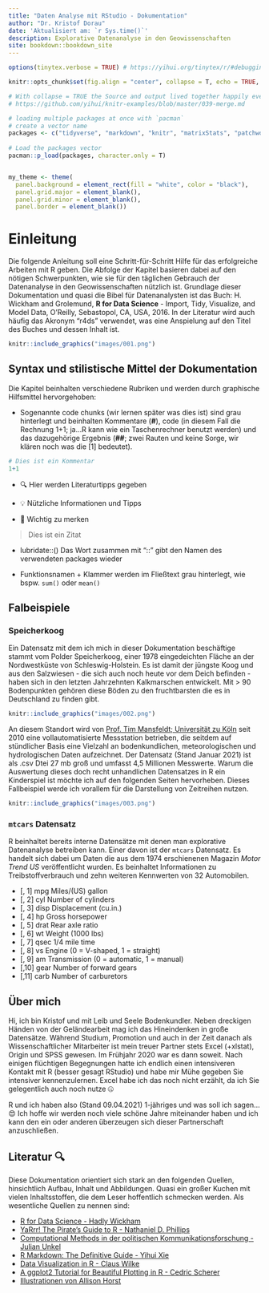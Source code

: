 ```yaml
--- 
title: "Daten Analyse mit RStudio - Dokumentation"
author: "Dr. Kristof Dorau"
date: 'Aktualisiert am: `r Sys.time()`'
description: Explorative Datenanalyse in den Geowissenschaften
site: bookdown::bookdown_site
---
```


```r

options(tinytex.verbose = TRUE) # https://yihui.org/tinytex/r/#debugging

knitr::opts_chunk$set(fig.align = "center", collapse = T, echo = TRUE, message = FALSE, warning = FALSE, fig.width=6, out.width="100%")

# With collapse = TRUE the Source and output lived together happily ever in knitr.
# https://github.com/yihui/knitr-examples/blob/master/039-merge.md

# loading multiple packages at once with `pacman`
# create a vector name
packages <- c("tidyverse", "markdown", "knitr", "matrixStats", "patchwork", "lubridate", "plotly",  "naniar", "stlplus", "gt", "dygraphs", "htmltools", "zoo", "xts", "ggpmisc", "forcats", "RColorBrewer", "Kendall", "rstudioapi", "multcompView", "plyr", "bookdown", "janitor")
 
# Load the packages vector 
pacman::p_load(packages, character.only = T)


my_theme <- theme(
  panel.background = element_rect(fill = "white", color = "black"),
  panel.grid.major = element_blank(), 
  panel.grid.minor = element_blank(), 
  panel.border = element_blank())

```

# Einleitung

Die folgende Anleitung soll eine Schritt-für-Schritt Hilfe für das erfolgreiche Arbeiten mit R geben. Die Abfolge der Kapitel basieren dabei auf den nötigen Schwerpunkten, wie sie für den täglichen Gebrauch der Datenanalyse in den Geowissenschaften nützlich ist. Grundlage dieser Dokumentation und quasi die Bibel für Datenanalysten ist das Buch: H. Wickham and Grolemund, **R for Data Science** - Import, Tidy, Visualize, and Model Data, O'Reilly, Sebastopol, CA, USA, 2016. In der Literatur wird auch häufig das Akronym "r4ds" verwendet, was eine Anspielung auf den Titel des Buches und dessen Inhalt ist.   

```r
knitr::include_graphics("images/001.png")
```

## Syntax und stilistische Mittel der Dokumentation

Die Kapitel beinhalten verschiedene Rubriken und werden durch graphische Hilfsmittel hervorgehoben: 

* Sogenannte code chunks (wir lernen später was dies ist) sind grau hinterlegt und beinhalten Kommentare (**#**), code (in diesem Fall die Rechnung 1+1; ja...R kann wie ein Taschenrechner benutzt werden) und das dazugehörige Ergebnis (**##**; zwei Rauten und keine Sorge, wir klären noch was die [1] bedeutet).

```r
# Dies ist ein Kommentar 
1+1 
```

* 🔍️ Hier werden Literaturtipps gegeben 

* 💡 Nützliche Informationen und Tipps

* 🚨 Wichtig zu merken

> Dies ist ein Zitat

* lubridate::() Das Wort zusammen mit "::" gibt den Namen des verwendeten packages wieder

* Funktionsnamen + Klammer werden im Fließtext grau hinterlegt, wie bspw. `sum()` oder `mean()`

## Falbeispiele 

### Speicherkoog

Ein Datensatz mit dem ich mich in dieser Dokumentation beschäftige stammt vom Polder Speicherkoog, einer 1978 eingedeichten Fläche an der Nordwestküste von Schleswig-Holstein. Es ist damit der jüngste Koog und aus den Salzwiesen - die sich auch noch heute vor dem Deich befinden - haben sich in den letzten Jahrzehnten Kalkmarschen entwickelt. Mit > 90 Bodenpunkten gehören diese Böden zu den fruchtbarsten die es in Deutschland zu finden gibt. 

```r
knitr::include_graphics("images/002.png")
```

An diesem Standort wird von [Prof. Tim Mansfeldt; Universität zu  Köln](https://geographie.uni-koeln.de/forschung/arbeitsgruppen/bodengeographie-bodenkunde) seit 2010 eine vollautomatisierte Messstation betrieben, die seitdem auf stündlicher Basis eine Vielzahl an bodenkundlichen, meteorologischen und hydrologischen Daten aufzeichnet. Der Datensatz (Stand Januar 2021) ist als .csv Dtei 27 mb groß und umfasst 4,5 Millionen Messwerte. Warum die Auswertung dieses doch recht unhandlichen Datensatzes in R ein Kinderspiel ist möchte ich auf den folgenden Seiten hervorheben. Dieses Fallbeispiel werde ich vorallem für die Darstellung von Zeitreihen nutzen. 

```r
knitr::include_graphics("images/003.png")
```

### `mtcars` Datensatz

R beinhaltet bereits interne Datensätze mit denen man explorative Datenanalyse betreiben kann. Einer davon ist der `mtcars` Datensatz. Es handelt sich dabei um Daten die aus dem 1974 erschienenen Magazin *Motor Trend US* veröffentlicht wurden. Es beinhaltet Informationen zu Treibstoffverbrauch und zehn weiteren Kennwerten von 32 Automobilen.  

* [, 1] 	mpg 	Miles/(US) gallon
* [, 2] 	cyl 	Number of cylinders
* [, 3] 	disp 	Displacement (cu.in.)
* [, 4] 	hp 	Gross horsepower
* [, 5] 	drat 	Rear axle ratio
* [, 6] 	wt 	Weight (1000 lbs)
* [, 7] 	qsec 	1/4 mile time
* [, 8] 	vs 	Engine (0 = V-shaped, 1 = straight)
* [, 9] 	am 	Transmission (0 = automatic, 1 = manual)
* [,10] 	gear 	Number of forward gears
* [,11] 	carb 	Number of carburetors 

## Über mich

Hi, ich bin Kristof und mit Leib und Seele Bodenkundler. Neben dreckigen Händen von der Geländearbeit mag ich das Hineindenken in große Datensätze. Während Studium, Promotion und auch in der Zeit danach als Wissenschaftlicher Mitarbeiter ist mein treuer Partner stets Excel (+xlstat), Origin und SPSS gewesen. Im Frühjahr 2020 war es dann soweit. Nach einigen flüchtigen Begegnungen hatte ich endlich einen intensiveren Kontakt mit R (besser gesagt RStudio) und habe mir Mühe gegeben Sie intensiver kennenzulernen. Excel habe ich das noch nicht erzählt, da ich Sie gelegentlich auch noch nutze 🤐 

R und ich haben also (Stand 09.04.2021) 1-jähriges und was soll ich sagen...😍 Ich hoffe wir werden noch viele schöne Jahre miteinander haben und ich kann den ein oder anderen überzeugen sich dieser Partnerschaft anzuschließen.

## Literatur 🔍

Diese Dokumentation orientiert sich stark an den folgenden Quellen, hinsichtlich Aufbau, Inhalt und Abbildungen. Quasi ein großer Kuchen mit vielen Inhaltsstoffen, die dem Leser hoffentlich schmecken werden. Als wesentliche Quellen zu nennen sind:

* [R for Data Science - Hadly Wickham](https://r4ds.had.co.nz/index.html)
* [YaRrr! The Pirate’s Guide to R - Nathaniel D. Phillips](https://bookdown.org/ndphillips/YaRrr/)
* [Computational Methods in der politischen Kommunikationsforschung - Julian Unkel ](https://bookdown.org/joone/ComputationalMethods/)
* [R Markdown: The Definitive Guide - Yihui Xie](https://bookdown.org/yihui/rmarkdown/)
* [Data Visualization in R - Claus Wilke](https://wilkelab.org/SDS375/)
* [A ggplot2 Tutorial for Beautiful Plotting in R - Cedric Scherer](https://www.cedricscherer.com/2019/08/05/a-ggplot2-tutorial-for-beautiful-plotting-in-r/#colors)
* [Illustrationen von Allison Horst](https://github.com/allisonhorst/stats-illustrations)


